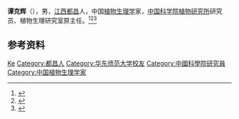 '''谭克辉'''（{{bd|1930年||2018年|4月19日|catIdx=Tan}}），男，[[江西|江西]][[都昌|都昌]]人，中国[[植物生理学|植物生理学]]家，[[中国科学院植物研究所|中国科学院植物研究所]]研究员、植物生理研究室原主任。<ref>{{Cite book|title=中华当代文化名人大辞典|author=张品兴, 殷登祥, 陈有进等主编|publisher=中国广播电视出版社|year=1992|isbn=9787504315137|location=北京|pages=}}</ref><ref>{{Cite book|title=二十世纪中国名人辞典|author=蔡开松, 于信凤主编; 曾卓明, 周溯源, 赵书刚副主编|publisher=辽宁人民出版社|year=1991|isbn=|location=沈阳|pages=}}</ref><ref>{{Cite web|title=沉痛悼念谭克辉先生|url=http://kclab.ibcas.ac.cn/WP_NewsInfo.aspx?NewsID=53|accessdate=2021-01-04|work=种康实验室|archive-date=2021-01-09|archive-url=https://web.archive.org/web/20210109054700/http://kclab.ibcas.ac.cn/WP_NewsInfo.aspx?NewsID=53|dead-url=no}}</ref>

== 参考资料 ==
{{reflist}}

{{中国人物小作品}}

{{Authority control}}
{{DEFAULTSORT:Tan谭}}
[[Category:谭姓|Ke]]
[[Category:都昌人|Category:都昌人]]
[[Category:华东师范大学校友|Category:华东师范大学校友]]
[[Category:中國科學院研究員|Category:中國科學院研究員]]
[[Category:中国植物生理学家|Category:中国植物生理学家]]